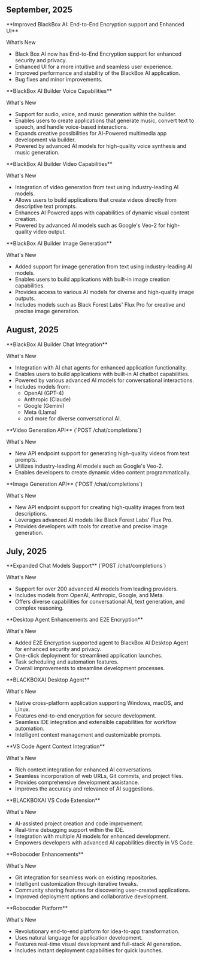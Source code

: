 ## September, 2025

<Update label="Sep 15" description="E2E Encryption">
  **Improved BlackBox AI: End-to-End Encryption support and Enhanced UI**

  What’s New

  * Black Box AI now has End-to-End Encryption support for enhanced security and privacy.
  * Enhanced UI for a more intuitive and seamless user experience.
  * Improved performance and stability of the BlackBox AI application.
  * Bug fixes and minor improvements.
</Update>

<Update label="Sep 9" description="BlackBox Builder Voice Capabilities">
  **BlackBox AI Builder Voice Capabilities**

  What's New

  * Support for audio, voice, and music generation within the builder.
  * Enables users to create applications that generate music, convert text to speech, and handle voice-based interactions.
  * Expands creative possibilities for AI-Powered multimedia app development via builder.
  * Powered by advanced AI models for high-quality voice synthesis and music generation.
</Update>

<Update label="Sep 8" description="BlackBox Video Capabilities">
  **BlackBox AI Builder Video Capabilities**

  What's New

  * Integration of video generation from text using industry-leading AI models.
  * Allows users to build applications that create videos directly from descriptive text prompts.
  * Enhances AI Powered apps with capabilities of dynamic visual content creation.
  * Powered by advanced AI models such as Google's Veo-2 for high-quality video output.
</Update>

<Update label="Sep 5" description="BlackBox Image Generation">
  **BlackBox AI Builder Image Generation**

  What's New

  * Added support for image generation from text using industry-leading AI models.
  * Enables users to build applications with built-in image creation capabilities.
  * Provides access to various AI models for diverse and high-quality image outputs.
  * Includes models such as Black Forest Labs' Flux Pro for creative and precise image generation.
</Update>

## August, 2025

<Update label="Aug 27" description="Black Box Chat Integration">
  **BlackBox AI Builder Chat Integration**

  What's New

  * Integration with AI chat agents for enhanced application functionality.
  * Enables users to build applications with built-in AI chatbot capabilities.
  * Powered by various advanced AI models for conversational interactions.
  * Includes models from:
    - OpenAI (GPT-4)
    - Anthropic (Claude)
    - Google (Gemini)
    - Meta (Llama)
    - and more for diverse conversational AI.
</Update>

<Update label="Aug 19" description="/chat/completions">
  **Video Generation API** (`POST /chat/completions`)

  What's New

  * New API endpoint support for generating high-quality videos from text prompts.
  * Utilizes industry-leading AI models such as Google's Veo-2.
  * Enables developers to create dynamic video content programmatically.
</Update>

<Update label="Aug 5" description="/chat/completions">
  **Image Generation API** (`POST /chat/completions`)

  What's New

  * New API endpoint support for creating high-quality images from text descriptions.
  * Leverages advanced AI models like Black Forest Labs' Flux Pro.
  * Provides developers with tools for creative and precise image generation.
</Update>

## July, 2025

<Update label="Jul 29" description="/chat/completions">
  **Expanded Chat Models Support** (`POST /chat/completions`)

  What's New

  * Support for over 200 advanced AI models from leading providers.
  * Includes models from OpenAI, Anthropic, Google, and Meta.
  * Offers diverse capabilities for conversational AI, text generation, and complex reasoning.
</Update>

<Update label="Jul 28" description="Desktop Agent">
  **Desktop Agent Enhancements and E2E Encryption**

  What's New

  * Added E2E Encryption supported agent to BlackBox AI Desktop Agent for enhanced security and privacy.
  * One-click deployment for streamlined application launches.
  * Task scheduling and automation features.
  * Overall improvements to streamline development processes.
</Update>

<Update label="Jul 25" description="Desktop Agent">
  **BLACKBOXAI Desktop Agent**

  What's New

  * Native cross-platform application supporting Windows, macOS, and Linux.
  * Features end-to-end encryption for secure development.
  * Seamless IDE integration and extensible capabilities for workflow automation.
  * Intelligent context management and customizable prompts.

</Update>


<Update label="Jul 17" description="VS Code Agent">
  **VS Code Agent Context Integration**

  What's New

  * Rich context integration for enhanced AI conversations.
  * Seamless incorporation of web URLs, Git commits, and project files.
  * Provides comprehensive development assistance.
  * Improves the accuracy and relevance of AI suggestions.
</Update>


<Update label="Jul 14" description="VS Code Agent">
  **BLACKBOXAI VS Code Extension**

  What's New

  * AI-assisted project creation and code improvement.
  * Real-time debugging support within the IDE.
  * Integration with multiple AI models for enhanced development.
  * Empowers developers with advanced AI capabilities directly in VS Code.
</Update>

<Update label="Jul 10" description="Robocoder">
  **Robocoder Enhancements**

  What's New

  * Git integration for seamless work on existing repositories.
  * Intelligent customization through iterative tweaks.
  * Community sharing features for discovering user-created applications.
  * Improved deployment options and collaborative development.
</Update>

<Update label="Jul 8" description="Robocoder">
  **Robocoder Platform**

  What's New

  * Revolutionary end-to-end platform for idea-to-app transformation.
  * Uses natural language for application development.
  * Features real-time visual development and full-stack AI generation.
  * Includes instant deployment capabilities for quick launches.
</Update>









